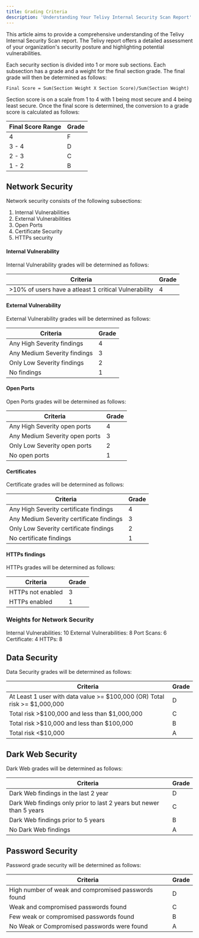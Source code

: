 ```yaml
---
title: Grading Criteria
description: 'Understanding Your Telivy Internal Security Scan Report'
---
```


This article aims to provide a comprehensive understanding of the Telivy Internal Security Scan report. The Telivy report offers a detailed assessment of your organization's security posture and highlighting potential vulnerabilities.

Each security section is divided into 1 or more sub sections. Each subsection has a grade and a weight for the final section grade. The final grade will then be determined as follows:

```Final Score = Sum(Section Weight X Section Score)/Sum(Section Weight)```

Section score is on a scale from 1 to 4 with 1 being most secure and 4 being least secure. Once the final score is determined, the conversion to a grade score is calculated as follows:

Final Score Range | Grade
--- | ---
4 | F
3 - 4 | D
2 - 3 | C
1 - 2 | B

## Network Security

Network security consists of the following subsections:

1. Internal Vulnerabilities
2. External Vulnerabilities
3. Open Ports
4. Certificate Security
5. HTTPs security

#### Internal Vulnerability

Internal Vulnerability grades will be determined as follows:

Criteria | Grade
--- | ---
\>10% of users have a atleast 1 critical Vulnerability | 4

#### External Vulnerability

External Vulnerability grades will be determined as follows:

Criteria | Grade
--- | ---
Any High Severity findings | 4
Any Medium Severity findings | 3
Only Low Severity findings | 2
No findings | 1

#### Open Ports

Open Ports grades will be determined as follows:

Criteria | Grade
--- | ---
Any High Severity open ports | 4
Any Medium Severity open ports | 3
Only Low Severity open ports | 2
No open ports | 1

#### Certificates

Certificate grades will be determined as follows:

Criteria | Grade
--- | ---
Any High Severity certificate findings | 4
Any Medium Severity certificate findings | 3
Only Low Severity certificate findings | 2
No certificate findings | 1

#### HTTPs findings

HTTPs grades will be determined as follows:

Criteria | Grade
--- | ---
HTTPs not enabled | 3
HTTPs enabled | 1

### Weights for Network Security

Internal Vulnerabilities: 10
External Vulnerabilities: 8
Port Scans: 6
Certificate: 4
HTTPs: 8

## Data Security

Data Security grades will be determined as follows:

Criteria | Grade
--- | ---
At Least 1 user with data value >= $100,000 (OR) Total risk >= $1,000,000 | D
Total risk >$100,000 and less than $1,000,000 | C
Total risk >$10,000 and less than $100,000 | B
Total risk \<$10,000 | A

## Dark Web Security

Dark Web grades will be determined as follows:

Criteria | Grade
--- | ---
Dark Web findings in the last 2 year | D
Dark Web findings only prior to last 2 years but newer than 5 years | C
Dark Web findings prior to 5 years | B
No Dark Web findings | A

## Password Security

Password grade security will be determined as follows:

Criteria | Grade
--- | ---
High number of weak and compromised passwords found | D
Weak and compromised passwords found | C
Few weak or compromised passwords found | B
No Weak or Compromised passwords were found | A

